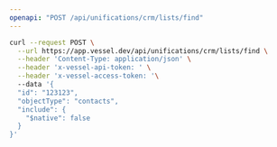 ```yaml
---
openapi: "POST /api/unifications/crm/lists/find"
---
```


<RequestExample>

```bash Request
curl --request POST \
  --url https://app.vessel.dev/api/unifications/crm/lists/find \
  --header 'Content-Type: application/json' \
  --header 'x-vessel-api-token: ' \
  --header 'x-vessel-access-token: '\ 
  --data '{
  "id": "123123",
  "objectType": "contacts",
  "include": {
    "$native": false
  }
}'
```

</RequestExample>


      